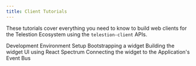 ```yaml
---
title: Client Tutorials
---
```



These tutorials cover everything you need to know to build web clients for the
Telestion Ecosystem using the `telestion-client` APIs.

<Grid>
	<Reference to="/client/tutorials/dev-env-setup/">
		Development Environment Setup
	</Reference>
	<Reference to="/client/tutorials/bootstrapping-a-widget/">
		Bootstrapping a widget
	</Reference>
	<Reference to="/client/tutorials/building-ui-using-react-spectrum/">
		Building the widget UI using React Spectrum
	</Reference>
	<Reference to="/client/tutorials/connecting-with-event-bus/">
		Connecting the widget to the Application's Event Bus
	</Reference>
</Grid>
